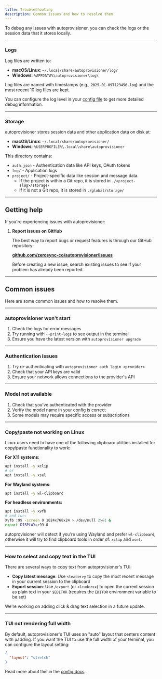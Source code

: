 ```yaml
---
title: Troubleshooting
description: Common issues and how to resolve them.
---
```


To debug any issues with autoprovisioner, you can check the logs or the session data
that it stores locally.

---

### Logs

Log files are written to:

- **macOS/Linux**: `~/.local/share/autoprovisioner/log/`
- **Windows**: `%APPDATA%\autoprovisioner\log\`

Log files are named with timestamps (e.g., `2025-01-09T123456.log`) and the most recent 10 log files are kept.

You can configure the log level in your [config file](/docs/config#logging) to get more detailed debug information.

---

### Storage

autoprovisioner stores session data and other application data on disk at:

- **macOS/Linux**: `~/.local/share/autoprovisioner/`
- **Windows**: `%USERPROFILE%\.local\share\autoprovisioner`

This directory contains:

- `auth.json` - Authentication data like API keys, OAuth tokens
- `log/` - Application logs
- `project/` - Project-specific data like session and message data
  - If the project is within a Git repo, it is stored in `./<project-slug>/storage/`
  - If it is not a Git repo, it is stored in `./global/storage/`

---

## Getting help

If you're experiencing issues with autoprovisioner:

1. **Report issues on GitHub**

   The best way to report bugs or request features is through our GitHub repository:

   [**github.com/zerosync-co/autoprovisioner/issues**](https://github.com/zerosync-co/autoprovisioner/issues)

   Before creating a new issue, search existing issues to see if your problem has already been reported.


---

## Common issues

Here are some common issues and how to resolve them.

---

### autoprovisioner won't start

1. Check the logs for error messages
2. Try running with `--print-logs` to see output in the terminal
3. Ensure you have the latest version with `autoprovisioner upgrade`

---

### Authentication issues

1. Try re-authenticating with `autoprovisioner auth login <provider>`
2. Check that your API keys are valid
3. Ensure your network allows connections to the provider's API

---

### Model not available

1. Check that you've authenticated with the provider
2. Verify the model name in your config is correct
3. Some models may require specific access or subscriptions

---

### Copy/paste not working on Linux

Linux users need to have one of the following clipboard utilities installed for copy/paste functionality to work:

**For X11 systems:**

```bash
apt install -y xclip
# or
apt install -y xsel
```

**For Wayland systems:**

```bash
apt install -y wl-clipboard
```

**For headless environments:**

```bash
apt install -y xvfb
# and run:
Xvfb :99 -screen 0 1024x768x24 > /dev/null 2>&1 &
export DISPLAY=:99.0
```

autoprovisioner will detect if you're using Wayland and prefer `wl-clipboard`, otherwise it will try to find clipboard tools in order of: `xclip` and `xsel`.

---

### How to select and copy text in the TUI

There are several ways to copy text from autoprovisioner's TUI:

- **Copy latest message**: Use `<leader>y` to copy the most recent message in your current session to the clipboard
- **Export session**: Use `/export` (or `<leader>x`) to open the current session as plain text in your `$EDITOR` (requires the `EDITOR` environment variable to be set)

We're working on adding click & drag text selection in a future update.

---

### TUI not rendering full width

By default, autoprovisioner's TUI uses an "auto" layout that centers content with padding. If you want the TUI to use the full width of your terminal, you can configure the layout setting:

```json title="autoprovisioner.json"
{
  "layout": "stretch"
}
```

Read more about this in the [config docs](/docs/config#layout).
